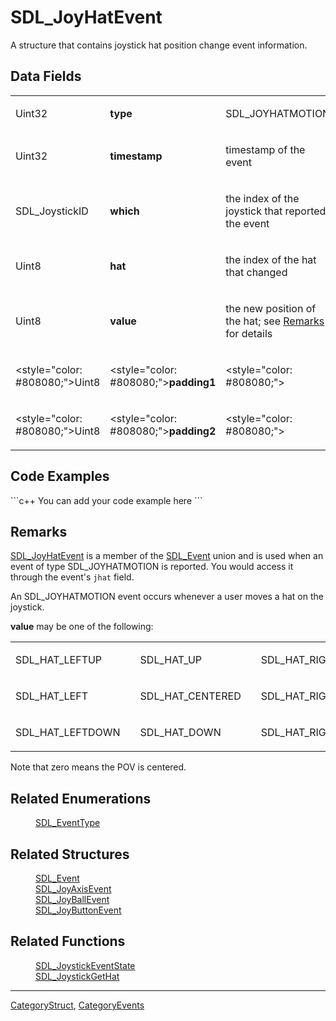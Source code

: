 <!-- pragma section-numbers off -->
<!-- pragma camelcase off -->

= SDL_JoyHatEvent =
A structure that contains joystick hat position change event information.


== Data Fields ==
{|
|Uint32
|'''type'''
|SDL_JOYHATMOTION
|-
|Uint32
|'''timestamp'''
|timestamp of the event
|-
|SDL_JoystickID
|'''which'''
|the index of the joystick that reported the event
|-
|Uint8
|'''hat'''
|the index of the hat that changed
|-
|Uint8
|'''value'''
|the new position of the hat; see [[#Remarks|Remarks]] for details
|-
|<style="color: #808080;">Uint8
|<style="color: #808080;">'''padding1'''
|<style="color: #808080;">
|-
|<style="color: #808080;">Uint8
|<style="color: #808080;">'''padding2'''
|<style="color: #808080;">
|}

== Code Examples ==
```c++
You can add your code example here
```

== Remarks ==
[[SDL_JoyHatEvent]] is a member of the [[SDL_Event]] union and is used when an event of type SDL_JOYHATMOTION is reported.  You would access it through the event's <code>jhat</code> field.

An SDL_JOYHATMOTION event occurs whenever a user moves a hat on the joystick.

'''value''' may be one of the following:
{|
|SDL_HAT_LEFTUP
|
|SDL_HAT_UP
|
|SDL_HAT_RIGHTUP
|-
|SDL_HAT_LEFT
|
|SDL_HAT_CENTERED
|
|SDL_HAT_RIGHT
|-
|SDL_HAT_LEFTDOWN
|
|SDL_HAT_DOWN
|
|SDL_HAT_RIGHTDOWN
|}
Note that zero means the POV is centered. 

== Related Enumerations ==
:[[SDL_EventType]]

== Related Structures ==
:[[SDL_Event]]
:[[SDL_JoyAxisEvent]]
:[[SDL_JoyBallEvent]]
:[[SDL_JoyButtonEvent]]

== Related Functions ==
:[[SDL_JoystickEventState]]
:[[SDL_JoystickGetHat]]

----
[[CategoryStruct]], [[CategoryEvents]]
